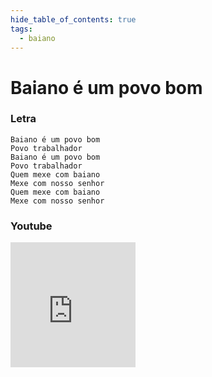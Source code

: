 ```yaml
---
hide_table_of_contents: true
tags:
  - baiano
---
```


# Baiano é um povo bom

### Letra

```text
Baiano é um povo bom
Povo trabalhador
Baiano é um povo bom
Povo trabalhador
Quem mexe com baiano
Mexe com nosso senhor
Quem mexe com baiano
Mexe com nosso senhor
```

### Youtube

<iframe
  width="200"
  height="200"
  src="https://www.youtube.com/embed/Jp0nbLwTcJ0"
  title="YouTube video player"
  frameborder="0"
  allow="accelerometer; autoplay; clipboard-write; encrypted-media; gyroscope; picture-in-picture; web-share"
  referrerpolicy="strict-origin-when-cross-origin"
  allowfullscreen
></iframe>
